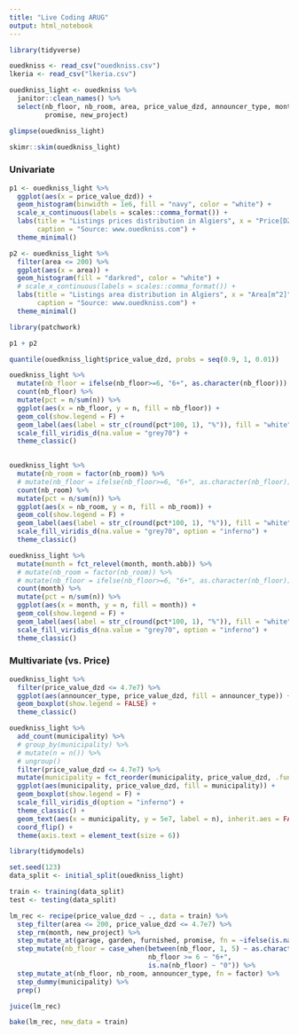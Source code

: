 ```yaml
---
title: "Live Coding ARUG"
output: html_notebook
---
```


```r
library(tidyverse)

ouedkniss <- read_csv("ouedkniss.csv")
lkeria <- read_csv("lkeria.csv")
```

```r
ouedkniss_light <- ouedkniss %>% 
  janitor::clean_names() %>% 
  select(nb_floor, nb_room, area, price_value_dzd, announcer_type, month, municipality, garage, garden, furnished,
         promise, new_project)
```

```r
glimpse(ouedkniss_light)
```

```r
skimr::skim(ouedkniss_light)
```

### Univariate

```r
p1 <- ouedkniss_light %>% 
  ggplot(aes(x = price_value_dzd)) +
  geom_histogram(binwidth = 1e6, fill = "navy", color = "white") +
  scale_x_continuous(labels = scales::comma_format()) +
  labs(title = "Listings prices distribution in Algiers", x = "Price[DZD]", y = "# of Listings",
       caption = "Source: www.ouedkniss.com") +
  theme_minimal()

p2 <- ouedkniss_light %>% 
  filter(area <= 200) %>% 
  ggplot(aes(x = area)) +
  geom_histogram(fill = "darkred", color = "white") +
  # scale_x_continuous(labels = scales::comma_format()) +
  labs(title = "Listings area distribution in Algiers", x = "Area[m^2]", y = "# of Listings",
       caption = "Source: www.ouedkniss.com") +
  theme_minimal()

library(patchwork)

p1 + p2
```

```r
quantile(ouedkniss_light$price_value_dzd, probs = seq(0.9, 1, 0.01))
```
```r
ouedkniss_light %>% 
  mutate(nb_floor = ifelse(nb_floor>=6, "6+", as.character(nb_floor))) %>% 
  count(nb_floor) %>% 
  mutate(pct = n/sum(n)) %>% 
  ggplot(aes(x = nb_floor, y = n, fill = nb_floor)) +
  geom_col(show.legend = F) +
  geom_label(aes(label = str_c(round(pct*100, 1), "%")), fill = "white") +
  scale_fill_viridis_d(na.value = "grey70") +
  theme_classic()
    

ouedkniss_light %>% 
  mutate(nb_room = factor(nb_room)) %>% 
  # mutate(nb_floor = ifelse(nb_floor>=6, "6+", as.character(nb_floor))) %>% 
  count(nb_room) %>% 
  mutate(pct = n/sum(n)) %>% 
  ggplot(aes(x = nb_room, y = n, fill = nb_room)) +
  geom_col(show.legend = F) +
  geom_label(aes(label = str_c(round(pct*100, 1), "%")), fill = "white") +
  scale_fill_viridis_d(na.value = "grey70", option = "inferno") +
  theme_classic() 

ouedkniss_light %>% 
  mutate(month = fct_relevel(month, month.abb)) %>% 
  # mutate(nb_room = factor(nb_room)) %>% 
  # mutate(nb_floor = ifelse(nb_floor>=6, "6+", as.character(nb_floor))) %>% 
  count(month) %>% 
  mutate(pct = n/sum(n)) %>% 
  ggplot(aes(x = month, y = n, fill = month)) +
  geom_col(show.legend = F) +
  geom_label(aes(label = str_c(round(pct*100, 1), "%")), fill = "white") +
  scale_fill_viridis_d(na.value = "grey70", option = "inferno") +
  theme_classic() 
```

### Multivariate (vs. Price)

```r
ouedkniss_light %>% 
  filter(price_value_dzd <= 4.7e7) %>% 
  ggplot(aes(announcer_type, price_value_dzd, fill = announcer_type)) +
  geom_boxplot(show.legend = FALSE) +
  theme_classic()
```
```r
ouedkniss_light %>% 
  add_count(municipality) %>% 
  # group_by(municipality) %>% 
  # mutate(n = n()) %>% 
  # ungroup()
  filter(price_value_dzd <= 4.7e7) %>% 
  mutate(municipality = fct_reorder(municipality, price_value_dzd, .fun = median)) %>% 
  ggplot(aes(municipality, price_value_dzd, fill = municipality)) +
  geom_boxplot(show.legend = F) +
  scale_fill_viridis_d(option = "inferno") +
  theme_classic() +
  geom_text(aes(x = municipality, y = 5e7, label = n), inherit.aes = FALSE, size = 2) +
  coord_flip() +
  theme(axis.text = element_text(size = 6))
```

```r
library(tidymodels)

set.seed(123)
data_split <- initial_split(ouedkniss_light)

train <- training(data_split)
test <- testing(data_split)

lm_rec <- recipe(price_value_dzd ~ ., data = train) %>% 
  step_filter(area <= 200, price_value_dzd <= 4.7e7) %>% 
  step_rm(month, new_project) %>% 
  step_mutate_at(garage, garden, furnished, promise, fn = ~ifelse(is.na(.), FALSE, .)) %>% 
  step_mutate(nb_floor = case_when(between(nb_floor, 1, 5) ~ as.character(nb_floor),
                                   nb_floor >= 6 ~ "6+",
                                   is.na(nb_floor) ~ "0")) %>% 
  step_mutate_at(nb_floor, nb_room, announcer_type, fn = factor) %>% 
  step_dummy(municipality) %>% 
  prep()

juice(lm_rec)

bake(lm_rec, new_data = train)
```



